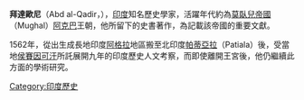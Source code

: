'''拜達歐尼'''（Abd al-Qadir，{{bd|1540年||1615年}}），[[印度|印度]]知名歷史學家，活躍年代約為[[莫臥兒帝國|莫臥兒帝國]]（Mughal）[[阿克巴|阿克巴]]王朝，他所留下的史書著作，為記載該帝國的重要文獻。

1562年，從出生成長地印度[[阿格拉|阿格拉]]地區搬至北印度[[帕蒂亞拉|帕蒂亞拉]]（Patiala）後，受當地[[侯賽因_(莫臥兒)|侯賽因]][[可汗|可汗]]所託展開九年的印度歷史人文考察，而即使離開王宮後，他仍繼續此方面的學術研究。
{{Authority control}}
{{Historian-stub}}
[[Category:印度歷史|Category:印度歷史]]